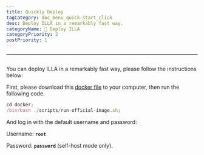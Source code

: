 ```yaml
---
title: Quickly Deploy
tagCategory: doc_menu_quick-start_click
desc: Deploy ILLA in a remarkably fast way.
categoryName: 👷 Deploy ILLA
categoryPriority: 2
postPriority: 1
---
```

---

## <Heading hidden>Quickly Deploy</Heading>
You can deploy ILLA in a remarkably fast way, please follow the instructions below:

First, please download this [docker file](https://github.com/illacloud/deploy-illa-manually/tree/main/docker) to your computer, then run the following code.

```jsx
cd docker;
/bin/bash ./scripts/run-official-image.sh;
```

And log in with the default username and password:

Username: **`root`** 

Password: **`password`** (self-host mode only).
